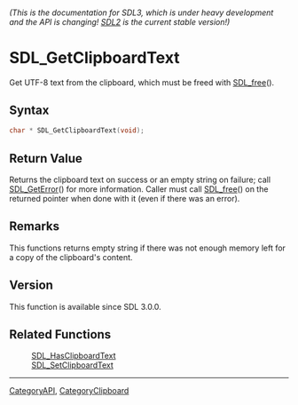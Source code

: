 ====== (This is the documentation for SDL3, which is under heavy development and the API is changing! [https://wiki.libsdl.org/ SDL2] is the current stable version!) ======
= SDL_GetClipboardText =

Get UTF-8 text from the clipboard, which must be freed with [[SDL_free]]().

== Syntax ==

<syntaxhighlight lang='c'>
char * SDL_GetClipboardText(void);
</syntaxhighlight>

== Return Value ==

Returns the clipboard text on success or an empty string on failure; call
[[SDL_GetError]]() for more information. Caller must call [[SDL_free]]() on
the returned pointer when done with it (even if there was an error).

== Remarks ==

This functions returns empty string if there was not enough memory left for
a copy of the clipboard's content.

== Version ==

This function is available since SDL 3.0.0.

== Related Functions ==

:[[SDL_HasClipboardText]]
:[[SDL_SetClipboardText]]

----
[[CategoryAPI]], [[CategoryClipboard]]


